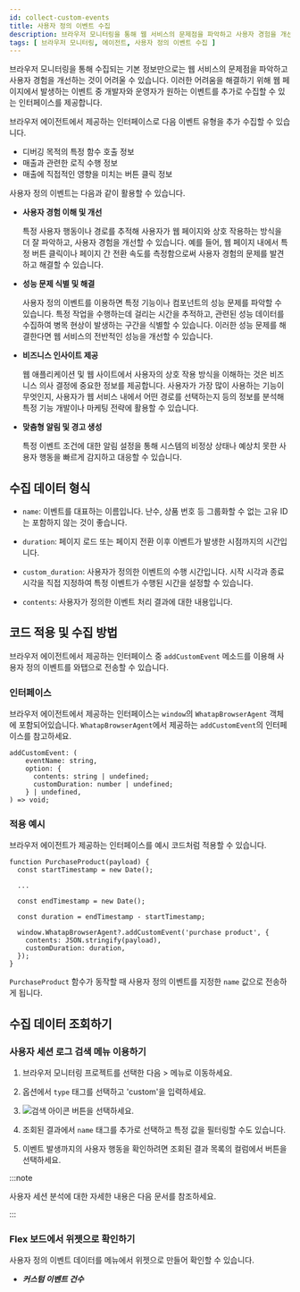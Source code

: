 ```yaml
---
id: collect-custom-events
title: 사용자 정의 이벤트 수집
description: 브라우저 모니터링을 통해 웹 서비스의 문제점을 파악하고 사용자 경험을 개선하기 위해, 웹 페이지에서 발생하는 이벤트 중 개발자와 운영자가 원하는 이벤트를 추가로 수집할 수 있는 인터페이스를 제공합니다.
tags: [ 브라우저 모니터링, 에이전트, 사용자 정의 이벤트 수집 ]
---
```


브라우저 모니터링을 통해 수집되는 기본 정보만으로는 웹 서비스의 문제점을 파악하고 사용자 경험을 개선하는 것이 어려울 수 있습니다. 이러한 어려움을 해결하기 위해 웹 페이지에서 발생하는 이벤트 중 개발자와 운영자가 원하는 이벤트를 추가로 수집할 수 있는 인터페이스를 제공합니다.

브라우저 에이전트에서 제공하는 인터페이스로 다음 이벤트 유형을 추가 수집할 수 있습니다.

* 디버깅 목적의 특정 함수 호출 정보
* 매출과 관련한 로직 수행 정보
* 매출에 직접적인 영향을 미치는 버튼 클릭 정보

사용자 정의 이벤트는 다음과 같이 활용할 수 있습니다.

* **사용자 경험 이해 및 개선**

  특정 사용자 행동이나 경로를 추적해 사용자가 웹 페이지와 상호 작용하는 방식을 더 잘 파악하고, 사용자 경험을 개선할 수 있습니다. 예를 들어, 웹 페이지 내에서 특정 버튼 클릭이나 페이지 간 전환 속도를 측정함으로써 사용자 경험의 문제를 발견하고 해결할 수 있습니다.

* **성능 문제 식별 및 해결**

  사용자 정의 이벤트를 이용하면 특정 기능이나 컴포넌트의 성능 문제를 파악할 수 있습니다. 특정 작업을 수행하는데 걸리는 시간을 추적하고, 관련된 성능 데이터를 수집하여 병목 현상이 발생하는 구간을 식별할 수 있습니다. 이러한 성능 문제를 해결한다면 웹 서비스의 전반적인 성능을 개선할 수 있습니다.

* **비즈니스 인사이트 제공**

  웹 애플리케이션 및 웹 사이트에서 사용자의 상호 작용 방식을 이해하는 것은 비즈니스 의사 결정에 중요한 정보를 제공합니다. 사용자가 가장 많이 사용하는 기능이 무엇인지, 사용자가 웹 서비스 내에서 어떤 경로를 선택하는지 등의 정보를 분석해 특정 기능 개발이나 마케팅 전략에 활용할 수 있습니다.

* **맞춤형 알림 및 경고 생성**

  특정 이벤트 조건에 대한 알림 설정을 통해 시스템의 비정상 상태나 예상치 못한 사용자 행동을 빠르게 감지하고 대응할 수 있습니다.

## 수집 데이터 형식

* `name`: 이벤트를 대표하는 이름입니다. 난수, 상품 번호 등 그룹화할 수 없는 고유 ID는 포함하지 않는 것이 좋습니다.

* `duration`: 페이지 로드 또는 페이지 전환 이후 이벤트가 발생한 시점까지의 시간입니다.

* `custom_duration`: 사용자가 정의한 이벤트의 수행 시간입니다. 시작 시각과 종료 시각을 직접 지정하여 특정 이벤트가 수행된 시간을 설정할 수 있습니다.

* `contents`: 사용자가 정의한 이벤트 처리 결과에 대한 내용입니다.

## 코드 적용 및 수집 방법

브라우저 에이전트에서 제공하는 인터페이스 중 `addCustomEvent` 메소드를 이용해 사용자 정의 이벤트를 와탭으로 전송할 수 있습니다.

### 인터페이스

브라우저 에이전트에서 제공하는 인터페이스는 `window`의 `WhatapBrowserAgent` 객체에 포함되어있습니다. `WhatapBrowserAgent`에서 제공하는 `addCustomEvent`의 인터페이스를 참고하세요.

```tsx title='Typescript'
addCustomEvent: (
    eventName: string,
    option: {
      contents: string | undefined;
      customDuration: number | undefined;
    } | undefined,
) => void;
```

### 적용 예시

브라우저 에이전트가 제공하는 인터페이스를 예시 코드처럼 적용할 수 있습니다.

```tsx title='Typescript'
function PurchaseProduct(payload) {
  const startTimestamp = new Date();

  ...

  const endTimestamp = new Date();

  const duration = endTimestamp - startTimestamp;

  window.WhatapBrowserAgent?.addCustomEvent('purchase product', {
    contents: JSON.stringify(payload),
    customDuration: duration,
  });
}
```

`PurchaseProduct` 함수가 동작할 때 사용자 정의 이벤트를 지정한 `name` 값으로 전송하게 됩니다.

## 수집 데이터 조회하기

### 사용자 세션 로그 검색 메뉴 이용하기

1. 브라우저 모니터링 프로젝트를 선택한 다음 <Cmdname sid="side_analysis" className="uitext" /> &gt; <Cmdname sid="side_userSessionEventSearch" className="uitext" /> 메뉴로 이동하세요.

1. <Cmdname sid="filter" className="uitext" /> 옵션에서 <code>type</code> 태그를 선택하고 'custom'을 입력하세요.

    <ImgLang img='collect-custom-events-example01.png' desc='필터 검색' />

1. ![검색 아이콘](/img/ico-btn-search.png) 버튼을 선택하세요.

1. 조회된 결과에서 `name` 태그를 추가로 선택하고 특정 값을 필터링할 수도 있습니다.

    <ImgLang img='collect-custom-events-example02.png' desc='필터 검색' />

1. 이벤트 발생까지의 사용자 행동을 확인하려면 조회된 결과 목록의 <Cmdname sid="TTL07736" className="uitext" /> 컬럼에서 <Cmdname sid="analysis" className="uitext" /> 버튼을 선택하세요.

    <ImgLang img='collect-custom-events-example03.png' desc='사용자 세션 분석' />

:::note

사용자 세션 분석에 대한 자세한 내용은 다음 문서를 참조하세요.

:::

### Flex 보드에서 위젯으로 확인하기

사용자 정의 이벤트 데이터를 <Cmdname sid="side_flexboard" className="uitext" /> 메뉴에서 위젯으로 만들어 확인할 수 있습니다.

* ***커스텀 이벤트 건수***